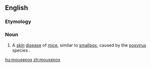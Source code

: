 ==English==

===Etymology===
{{compound|en|mouse|pox}}

===Noun===
{{en-noun|-}}

# A [[skin]] [[disease]] of [[mice]], similar to [[smallpox]], caused by the [[poxvirus]] species {{taxlink|Ectromelia virus|species|noshow=1}}.

[[hu:mousepox]]
[[zh:mousepox]]